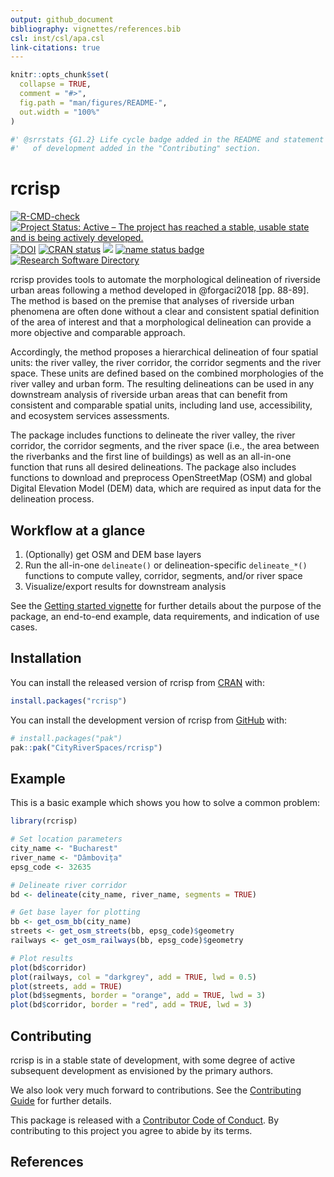 ```yaml
---
output: github_document
bibliography: vignettes/references.bib
csl: inst/csl/apa.csl
link-citations: true
---
```


<!-- README.md is generated from README.Rmd. Please edit that file -->

```r
knitr::opts_chunk$set(
  collapse = TRUE,
  comment = "#>",
  fig.path = "man/figures/README-",
  out.width = "100%"
)
```

```r
#' @srrstats {G1.2} Life cycle badge added in the README and statement on state
#'   of development added in the "Contributing" section.
```

# rcrisp

<!-- badges: start -->

[![R-CMD-check](https://github.com/CityRiverSpaces/rcrisp/actions/workflows/R-CMD-check.yaml/badge.svg)](https://github.com/CityRiverSpaces/rcrisp/actions/workflows/R-CMD-check.yaml) [![Project Status: Active – The project has reached a stable, usable state and is being actively developed.](https://www.repostatus.org/badges/latest/active.svg)](https://www.repostatus.org/#active) [![DOI](https://zenodo.org/badge/DOI/10.5281/zenodo.15793526.svg)](https://doi.org/10.5281/zenodo.15793526) [![CRAN status](https://www.r-pkg.org/badges/version/rcrisp)](https://CRAN.R-project.org/package=rcrisp) [![](https://img.shields.io/badge/lifecycle-stable-brightgreen.svg)](https://lifecycle.r-lib.org/articles/stages.html#stable) [![name status badge](https://cityriverspaces.r-universe.dev/badges/:name)](https://cityriverspaces.r-universe.dev/) [![Research Software Directory](https://img.shields.io/badge/rsd-rcrisp-00a3e3.svg)](https://research-software-directory.org/software/crisp)
<!-- badges: end -->

rcrisp provides tools to automate the morphological delineation of riverside urban areas following a method developed in @forgaci2018 [pp. 88-89]. The method is based on the premise that analyses of riverside urban phenomena are often done without a clear and consistent spatial definition of the area of interest and that a morphological delineation can provide a more objective and comparable approach.

Accordingly, the method proposes a hierarchical delineation of four spatial units: the river valley, the river corridor, the corridor segments and the river space. These units are defined based on the combined morphologies of the river valley and urban form. The resulting delineations can be used in any downstream analysis of riverside urban areas that can benefit from consistent and comparable spatial units, including land use, accessibility, and ecosystem services assessments.

The package includes functions to delineate the river valley, the river corridor, the corridor segments, and the river space (i.e., the area between the riverbanks and the first line of buildings) as well as an all-in-one function that runs all desired delineations. The package also includes functions to download and preprocess OpenStreetMap (OSM) and global Digital Elevation Model (DEM) data, which are required as input data for the delineation process.

## Workflow at a glance

1. (Optionally) get OSM and DEM base layers
2. Run the all-in-one `delineate()` or delineation-specific `delineate_*()` functions to compute valley, corridor, segments, and/or river space
3. Visualize/export results for downstream analysis

See the [Getting started vignette](https://cityriverspaces.github.io/rcrisp/articles/getting-started.html) for further details about the purpose of the package, an end-to-end example, data requirements, and indication of use cases.

## Installation

You can install the released version of rcrisp from [CRAN](https://cran.r-project.org) with:

``` r
install.packages("rcrisp")
```

You can install the development version of rcrisp from [GitHub](https://github.com/) with:

``` r
# install.packages("pak")
pak::pak("CityRiverSpaces/rcrisp")
```

## Example

This is a basic example which shows you how to solve a common problem:

```r
library(rcrisp)

# Set location parameters
city_name <- "Bucharest"
river_name <- "Dâmbovița"
epsg_code <- 32635

# Delineate river corridor
bd <- delineate(city_name, river_name, segments = TRUE)

# Get base layer for plotting
bb <- get_osm_bb(city_name)
streets <- get_osm_streets(bb, epsg_code)$geometry
railways <- get_osm_railways(bb, epsg_code)$geometry

# Plot results
plot(bd$corridor)
plot(railways, col = "darkgrey", add = TRUE, lwd = 0.5)
plot(streets, add = TRUE)
plot(bd$segments, border = "orange", add = TRUE, lwd = 3)
plot(bd$corridor, border = "red", add = TRUE, lwd = 3)
```

## Contributing

rcrisp is in a stable state of development, with some degree of active subsequent development as envisioned by the primary authors.

We also look very much forward to contributions. See the [Contributing Guide](https://github.com/CityRiverSpaces/rcrisp/blob/main/.github/CONTRIBUTING.md) for further details.

This package is released with a [Contributor Code of Conduct](https://github.com/CityRiverSpaces/rcrisp/blob/main/.github/CODE_OF_CONDUCT.md). By contributing to this project you agree to abide by its terms.

## References
